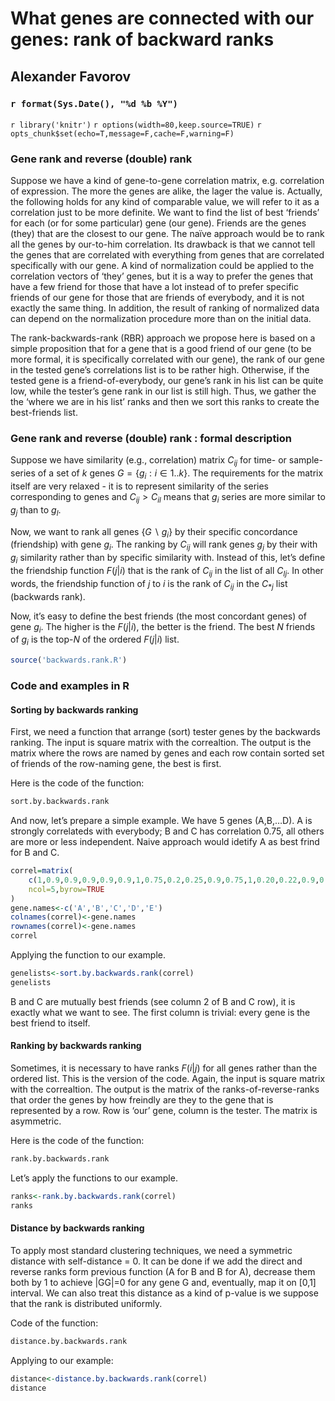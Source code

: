 What genes are connected with our genes: rank of backward ranks
========================================================

Alexander Favorov  
-----------------------------------------------

### `r format(Sys.Date(), "%d %b %Y")` 

`r library('knitr')`
`r options(width=80,keep.source=TRUE)`
`r opts_chunk$set(echo=T,message=F,cache=F,warning=F)`
<!-- cache is off, we save all the neccessary things in Rda -->


### Gene rank and reverse (double) rank

Suppose we have a kind of gene-to-gene correlation matrix, e.g. correlation of expression. The more the genes are alike, the lager the value is. Actually, the following holds for any kind of comparable value, we will refer to it as a correlation just to be more definite. We want to find the list of best 'friends' for each (or for some particular) gene (our gene). Friends are the genes (they) that are the closest to our gene. The naïve approach would be to rank all the genes by our-to-him correlation. Its drawback is that we cannot tell the genes that are correlated with everything from genes that are correlated specifically with our gene. A kind of normalization could be applied to the correlation vectors of ‘they’ genes, but it is a way to prefer the genes that have a few friend for those that have a lot instead of to prefer specific friends of our gene for those that are friends of everybody, and it is not exactly the same thing. In addition, the result of ranking of normalized data can depend on the normalization procedure more than on the initial data.

The rank-backwards-rank (RBR) approach we propose here is based on a simple proposition that for a gene that is a good friend of our gene (to be more formal, it is specifically correlated with our gene), the rank of our gene in the tested gene's correlations list is to be rather high. Otherwise, if the tested gene is a friend-of-everybody, our gene's rank in his list can be quite low, while the tester's gene rank in our list is still high. Thus, we gather the the 'where we are in his list' ranks and then we sort this ranks to create the best-friends list.


### Gene rank and reverse (double) rank : formal description

Suppose we have similarity (e.g., correlation) matrix $C_{ij}$ for time- or sample- series of a set of $k$ genes $G=\{g_i: i\in1..k\}$. The requirements for the matrix itself are very relaxed - it is to represent similarity of the series corresponding to genes and $C_{ij}\gt C_{il}$ means that $g_i$ series are more similar to $g_j$ than to $g_l$.

Now, we want to rank all genes $\{G \backslash g_i\}$ by their specific concordance (friendship) with gene $g_i$. The ranking by $C_{ij}$ will rank genes $g_j$ by their with $g_i$ similarity rather than by specific similarity with. Instead of this, let's define the friendship function $F(j|i)$ that is the rank of $C_{ij}$ in the list of all $C_{lj}$. In other words, the friendship function of $j$ to $i$ is the rank of $C_{ij}$ in the $C_{*j}$ list (backwards rank).

Now, it's easy to define the best friends (the most concordant genes) of gene $g_i$. The higher is the $F(j|i)$, the better is the friend. The best $N$ friends of $g_i$ is the top-$N$ of the ordered $F(j|i)$ list.

```{r source, echo=FALSE}
source('backwards.rank.R')
```

### Code and examples in R

#### Sorting by backwards ranking

First, we need a function that arrange (sort) tester genes by the backwards ranking. The input is square matrix with the correaltion. The output is the matrix where the rows are named by genes and each row contain sorted set of friends of the row-naming gene, the best is first.

Here is the code of the function:
```{r show.sort.code}
sort.by.backwards.rank
```

And now, let's prepare a simple example. We have 5 genes (A,B,...D). A is strongly correlateds with everybody; B and C has correlation 0.75, all others are more or less independent. Naive approach would idetify A as best frind for B and C.

```{r}
correl=matrix(
	c(1,0.9,0.9,0.9,0.9,0.9,1,0.75,0.2,0.25,0.9,0.75,1,0.20,0.22,0.9,0.2,0.2,1,0.15,0.9,0.25,.22,.15,1),
	ncol=5,byrow=TRUE
)
gene.names<-c('A','B','C','D','E')
colnames(correl)<-gene.names
rownames(correl)<-gene.names
correl
```

Applying the function to our example.

```{r}
genelists<-sort.by.backwards.rank(correl)
genelists
```

B and C are mutually best friends (see column 2 of B and C row), it is exactly what we want to see. The first column is trivial: every gene is the best friend to itself. 

#### Ranking by backwards ranking

Sometimes, it is necessary to have ranks $F(i|j)$ for all genes rather than the ordered list. This is the version of the code.
Again, the input is square matrix with the correaltion. The output is the matrix of the ranks-of-reverse-ranks that order the genes by how freindly are they to the gene that is represented by a row. Row is 'our' gene, column is the tester. The matrix is asymmetric.

Here is the code of the function:
```{r show.rank.code}
rank.by.backwards.rank
```

Let's apply the functions to our example.

```{r}
ranks<-rank.by.backwards.rank(correl)
ranks
```

#### Distance by backwards ranking

To apply most standard clustering techniques, we need a symmetric distance with self-distance = 0. It can be done if we add the direct and reverse ranks form previous function (A for B and B for A), decrease them both by 1 to achieve |GG|=0 for any gene G and, eventually, map it on [0,1] interval. We can also treat this distance as a kind of p-value is we suppose that the rank is distributed uniformly.  

Code of the function:
```{r show.distance.code}
distance.by.backwards.rank
```

Applying to our example:

```{r}
distance<-distance.by.backwards.rank(correl)
distance
```

